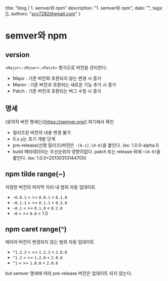   title: "blog | 1. semver와 npm"
  description: "1. semver와 npm",
  date: "",
  tags: [],
  authors: "scv7282@gmail.com"
}

# semver와 npm

## version

`<Major>.<Minor>.<Patch>` 형식으로 버전을 관리한다.

- Major : 기존 버전화 호환되지 않는 변경 시 증가
- Manor : 기존 버전과 호환되는 새로운 기능 추가 시 증가
- Patch : 기존 버전과 호환되는 버그 수정 시 증가

## 명세

(유의적 버전 명세는)[https://semver.org/] 여기에서 확인

- 릴리즈된 버전의 내용 변경 불가
- 0.x.y는 초기 개발 단계
- pre-release(선행 릴리즈)버전은 `-[A-z].[0-9]`을 붙인다. (ex: 1.0.0-alpha.1)
- build 메타데이터는 우선순위의 영향이없다. patch 또는 release 뒤에 `+[0-9]`을 붙인다. (ex: 1.0.0+20130313144700)

## npm tilde range(~)

지정한 버전의 마지막 자리 내 범위 자동 업데이트

- `~0.0.1` = >= `0.0.1` < `0.1.0`
- `~0.1.1` = >= `0.1.1` < `0.2.0`
- `~0.1` = >= `0.1.0` < `0.2.0`
- `~0` = >= `0.0` < 1.0

## npm caret range(^)

메이저 버전이 변경되지 않는 범위 자동 업데이트

- `^1.2.3` = >= `1.2.3` < `2.0.0`
- `^1.2` = >= `1.2.0` < `2.0.0`
- `^1` = >= `1.0.0` < `2.0.0`

but semver 명세에 따라 pre-release 버전은 업데이트 되지 않는다.
